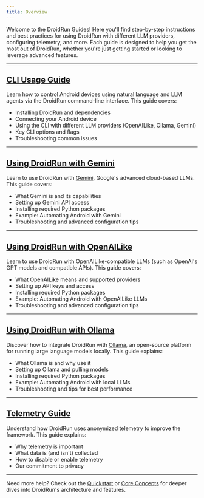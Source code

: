 ```yaml
---
title: Overview
---
```


Welcome to the DroidRun Guides! Here you'll find step-by-step instructions and best practices for using DroidRun with different LLM providers, configuring telemetry, and more. Each guide is designed to help you get the most out of DroidRun, whether you're just getting started or looking to leverage advanced features.

---

## [CLI Usage Guide](./cli)
Learn how to control Android devices using natural language and LLM agents via the DroidRun command-line interface. This guide covers:
- Installing DroidRun and dependencies
- Connecting your Android device
- Using the CLI with different LLM providers (OpenAILike, Ollama, Gemini)
- Key CLI options and flags
- Troubleshooting common issues

---

## [Using DroidRun with Gemini](./gemini)
Learn to use DroidRun with [Gemini](https://ai.google.dev/gemini-api/docs/), Google's advanced cloud-based LLMs. This guide covers:
- What Gemini is and its capabilities
- Setting up Gemini API access
- Installing required Python packages
- Example: Automating Android with Gemini
- Troubleshooting and advanced configuration tips

---

## [Using DroidRun with OpenAILike](./openailike)
Learn to use DroidRun with OpenAILike-compatible LLMs (such as OpenAI's GPT models and compatible APIs). This guide covers:
- What OpenAILike means and supported providers
- Setting up API keys and access
- Installing required Python packages
- Example: Automating Android with OpenAILike LLMs
- Troubleshooting and advanced configuration tips

---

## [Using DroidRun with Ollama](./ollama)
Discover how to integrate DroidRun with [Ollama](https://ollama.com/), an open-source platform for running large language models locally. This guide explains:
- What Ollama is and why use it
- Setting up Ollama and pulling models
- Installing required Python packages
- Example: Automating Android with local LLMs
- Troubleshooting and tips for best performance

---

## [Telemetry Guide](./telemetry.mdx)
Understand how DroidRun uses anonymized telemetry to improve the framework. This guide explains:
- Why telemetry is important
- What data is (and isn't) collected
- How to disable or enable telemetry
- Our commitment to privacy

---

Need more help? Check out the [Quickstart](../quickstart) or [Core Concepts](../concepts/agent) for deeper dives into DroidRun's architecture and features.

